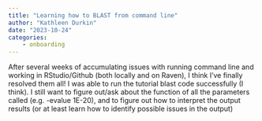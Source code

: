 ```yaml
---
title: "Learning how to BLAST from command line"
author: "Kathleen Durkin"
date: "2023-10-24"
categories:
    - onboarding
---
```


After several weeks of accumulating issues with running command line and working in RStudio/Github (both locally and on Raven), I think I've finally resolved them all! I was able to run the tutorial blast code successfully (I think). I still want to figure out/ask about the function of all the parameters called (e.g. -evalue 1E-20), and to figure out how to interpret the output results (or at least learn how to identify possible issues in the output)
